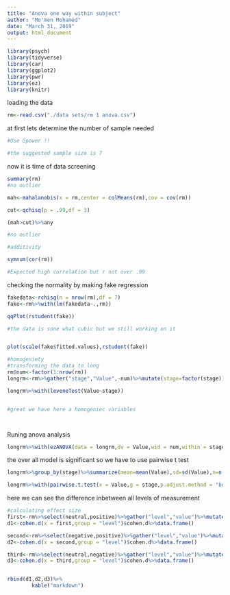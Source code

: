 ```yaml
---
title: "Anova one way within subject"
author: "Mo'men Mohamed"
date: "March 31, 2019"
output: html_document
---
```


```r
library(psych)
library(tidyverse)
library(car)
library(ggplot2)
library(pwr)
library(ez)
library(knitr)
```


loading the data

```r
rm<-read.csv("./data sets/rm 1 anova.csv")


```

at first lets determine the number of sample needed 

```r
#Use Gpower !!

#the suggested sample size is 7

```

now it is time of data screening 

```r
summary(rm)
#no outlier 

mah<-mahalanobis(x = rm,center = colMeans(rm),cov = cov(rm))

cut<-qchisq(p = .99,df = 3)

(mah>cut)%>%any

#no outlier

#additivity

symnum(cor(rm))

#Expected high correlation but r not over .99


```
checking the normality by making fake regression 


```r
fakedata<-rchisq(n = nrow(rm),df = 7)
fake<-rm%>%with(lm(fakedata~.,rm))

qqPlot(rstudent(fake))

#the data is sone what cubic but we still working on it


plot(scale(fake$fitted.values),rstudent(fake))

#homogeniety
#transforming the data to long 
rm$num<-factor(1:nrow(rm))
longrm<-rm%>%gather("stage","Value",-num)%>%mutate(stage=factor(stage))

longrm%>%with(leveneTest(Value~stage))


#great we have here a homogeniec variables 




```


Runing anova analysis 


```r
longrm%>%with(ezANOVA(data = longrm,dv = Value,wid = num,within = stage))


```

the over all model is significant 
so we have to use pairwise t test

```r
longrm%>%group_by(stage)%>%summarize(mean=mean(Value),sd=sd(Value),n=n())

longrm%>%with(pairwise.t.test(x = Value,g = stage,p.adjust.method = "bonferroni",paired = T))


```

here we can see the difference inbetween all levels of measurement 

```r
#calculating effect size 
first<-rm%>%select(neutral,positive)%>%gather("level","value")%>%mutate(level=factor(level))
d1<-cohen.d(x = first,group = "level")$cohen.d%>%data.frame()

second<-rm%>%select(negative,positive)%>%gather("level","value")%>%mutate(level=factor(level))
d2<-cohen.d(x = second,group = "level")$cohen.d%>%data.frame()

third<-rm%>%select(neutral,negative)%>%gather("level","value")%>%mutate(level=factor(level))
d3<-cohen.d(x = third,group = "level")$cohen.d%>%data.frame()


rbind(d1,d2,d3)%>%
        kable("markdown")

```